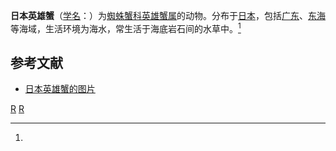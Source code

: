 {{Speciesbox
| genus = Achaeus
| species = japonicus
| image = Orangutan Crab.jpg
| authority = (de Haan, 1837)<ref name='id11540'>{{cite web| url =http://www.bioinfo.cn/db05/BjdwSpecies.php?action=view&id=11540| title =日本英雄蟹| work =《中国动物物种编目数据库》| publisher =中国科学院微生物研究所| author =中国科学院动物研究所| accessdate =2009-04-28| deadurl =yes| archiveurl =https://web.archive.org/web/20160305010513/http://www.bioinfo.cn/db05/BjdwSpecies.php?action=view&id=11540| archivedate =2016-03-05}}</ref>
}}

'''日本英雄蟹'''（[[学名|学名]]：{{lang|la|''Achaeus japonicus''}}）为[[蜘蛛蟹科|蜘蛛蟹科]][[英雄蟹属|英雄蟹属]]的动物。分布于[[日本|日本]]，包括[[广东|广东]]、[[东海|东海]]等海域，生活环境为海水，常生活于海底岩石间的水草中。<ref name='id11540'/>

== 参考文献 ==
{{reflist}}
* [https://www.diverosa.com/Lembeh%202006/index3.html 日本英雄蟹的图片] {{Wayback|url=https://www.diverosa.com/Lembeh%202006/index3.html |date=20200725092326 }}

{{taxonbar}}

[[Category:英雄蟹属|R]]
[[Category:1837年描述的动物|R]]


{{螃蟹小作品}}